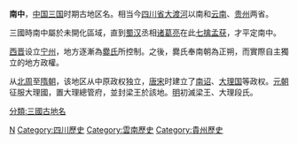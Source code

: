 {{Unreferenced|time=2018-09-30T08:41:43+00:00}}
'''南中'''，[[中国|中国]][[三国|三国]]时期古地区名。相当今[[四川省|四川省]][[大渡河|大渡河]]以南和[[云南省|云南]]、[[贵州省|贵州]]两省。

三國時南中屬於未開化區域，直到[[蜀汉|蜀汉]]丞相[[诸葛亮|诸葛亮]]在此[[七擒孟获|七擒孟获]]，才平定南中。

[[西晋|西晋]]设立[[宁州|宁州]]，地方逐漸為[[爨氏|爨氏]]所控制。之後，爨氏奉南朝為正朔，而實際自主獨立的地方政權。

从[[北周|北周]]至[[隋朝|隋朝]]，该地区从中原政权独立，[[唐朝|唐]][[宋朝|宋]]时建立了[[南诏|南诏]]、[[大理国|大理国]]等政权。[[元朝|元朝]]征服大理國，置大理總管府，並封梁王於該地。[[明朝|明]]初滅梁王、大理段氏。

{{China-hist-stub}}
{{DEFAULTSORT:N}}
[[Category:三国|N]]
[[Category:四川歷史|Category:四川歷史]]
[[Category:雲南歷史|Category:雲南歷史]]
[[Category:貴州歷史|Category:貴州歷史]]
[[分類:三國古地名|分類:三國古地名]]